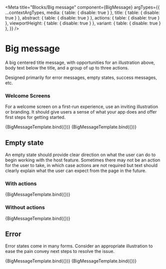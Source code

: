 
<Meta
  title="Blocks/Big message"
  component={BigMessage}
  argTypes={{
    ...contextArgTypes,
    media: { table: { disable: true } },
    title: { table: { disable: true } },
    abstract: { table: { disable: true } },
    actions: { table: { disable: true } },
    viewportHeight: { table: { disable: true } },
    variant: { table: { disable: true } },
  }}
/>


# Big message

A big centered title message, with opportunities for an illustration above, body text below the title, and a group of up to three actions.

Designed primarily for error messages, empty states, success messages, etc.

### Welcome Screens

For a welcome screen on a first-run experience, use an inviting illustration or branding. It should give users a sense of what your app does and offer first steps for getting started.

<Canvas withSource="none">
  <Story
    name="Welcome variant 1"
    args={{
      themeName: 'light',
      accentScheme: 'teams',
      media: { label: 'Hello', illustration: 'hello' },
      title: [{ text: 'Welcome to Contoso! Your opinion counts.' }],
      abstract: [
        { text: 'Contoso is your tool to create, take, and manage polls.' },
      ],
      actions: {
        primary: { actionId: 'a1', label: 'Sign in' },
        secondary: { actionId: 'a2', label: 'Sign up' },
        tertiary: { actionId: 'a3', label: 'Learn more about Contoso' },
      },
    }}
  >
    {BigMessageTemplate.bind({})}
  </Story>
</Canvas>

<ArgsTable story="Welcome variant 1" />

<Canvas withSource="none">
  <Story
    name="Welcome variant 2"
    args={{
      themeName: 'light',
      accentScheme: 'teams',
      media: { label: 'Hello', illustration: 'hello' },
      title: [{ text: 'Welcome to your workspace, Daniela' }],
      abstract: [
        {
          text: 'Access all your boards for photos, files, and tasks from a single place.',
        },
      ],
      actions: {
        primary: {
          actionId: 'a1',
          label: 'Create a board',
          icon: 'add',
        },
        secondary: {
          actionId: 'a2',
          label: 'Find an existing board',
          icon: 'search',
        },
      },
    }}
  >
    {BigMessageTemplate.bind({})}
  </Story>
</Canvas>

<ArgsTable story="Welcome variant 2" />

## Empty state

An empty state should provide clear direction on what the user can do to begin working with the host feature. Sometimes there may not be an action for the user to take, in which case actions are not required but text should clearly explain what the user can expect from the page in the future.

### With actions

<Canvas withSource="none">
  <Story
    name="Empty with Actions"
    args={{
      themeName: 'light',
      accentScheme: 'teams',
      media: { label: 'Empty', illustration: 'empty' },
      actions: {
        primary: {
          actionId: 'a1',
          label: 'Create a task',
          icon: 'add',
        },
        secondary: {
          actionId: 'a2',
          label: 'Find an existing task',
          icon: 'search',
        },
      },
    }}
  >
    {BigMessageTemplate.bind({})}
  </Story>
</Canvas>

<ArgsTable story="Empty with Actions" />

### Without actions

<Canvas withSource="none">
  <Story
    name="Empty"
    args={{
      themeName: 'light',
      accentScheme: 'teams',
      media: { label: 'Empty', illustration: 'empty' },
      title: [{ text: "Once you're assigned a task, you'll find it here" }],
      abstract: [{ text: 'Until then, enjoy your time off.' }],
    }}
  >
    {BigMessageTemplate.bind({})}
  </Story>
</Canvas>

<ArgsTable story="Empty" />

## Error

Error states come in many forms. Consider an appropriate illustration to ease the pain convey next steps to resolve the issue.

<Canvas withSource="none">
  <Story
    name="Error"
    args={{
      themeName: 'light',
      accentScheme: 'teams',
      media: { label: 'Error', illustration: 'error' },
      title: [{ text: 'Something went wrong' }],
      actions: {
        secondary: {
          actionId: 'a1',
          label: 'Go back',
          icon: 'arrow_left',
        },
        tertiary: {
          actionId: 'a2',
          label: 'Try again',
          icon: 'arrow_counterclockwise',
        },
      },
    }}
  >
    {BigMessageTemplate.bind({})}
  </Story>
</Canvas>

<ArgsTable story="Error" />

<Canvas withSource="none">
  <Story
    name="Error without illustration"
    args={{
      themeName: 'light',
      accentScheme: 'teams',
      title: [{ text: 'Something went wrong' }],
      abstract: [
        {
          text: 'Try searching with common words or checking for spelling errors',
        },
      ],
    }}
  >
    {BigMessageTemplate.bind({})}
  </Story>
</Canvas>

<ArgsTable story="Error without illustration" />
